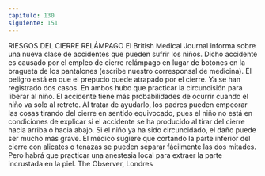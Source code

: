```yaml
---
capitulo: 130
siguiente: 151
---
```


RIESGOS DEL CIERRE RELÁMPAGO
El British Medical Journal informa sobre una nueva clase de accidentes que
pueden sufrir los niños. Dicho accidente es causado por el empleo de cierre
relámpago en lugar de botones en la bragueta de los pantalones (escribe nuestro
corresponsal de medicina).
El peligro está en que el prepucio quede atrapado por el cierre. Ya se han
registrado dos casos. En ambos hubo que practicar la circuncisión para liberar al
niño.
El accidente tiene más probabilidades de ocurrir cuando el niño va solo al
retrete. Al tratar de ayudarlo, los padres pueden empeorar las cosas tirando del
cierre en sentido equivocado, pues el niño no está en condiciones de explicar si el
accidente se ha producido al tirar del cierre hacia arriba o hacia abajo. Si el niño
ya ha sido circuncidado, el daño puede ser mucho más grave.
El médico sugiere que cortando la parte inferior del cierre con alicates o
tenazas se pueden separar fácilmente las dos mitades. Pero habrá que practicar
una anestesia local para extraer la parte incrustada en la piel.
The Observer, Londres

